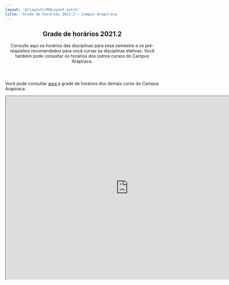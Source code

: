 ```yaml
---
layout: '@/layouts/MdLayout.astro'
title: 'Grade de horários 2021.2 — Campus Arapiraca'
---
```



<span></span>
<article id="content">
<header>

<h1>
         Grade de horários 2021.2
        </h1>

<p class="lead">
         Consulte aqui os horários das disciplinas para esse semestre e os pré-requisitos recomendados para você cursar as disciplinas eletivas. Você também pode consultar os horários dos outros cursos do Campus Arapiraca.
        </p>

</header>
<div id="viewlet-above-content-body">
</div>
<div id="content-core">
<section id="section-text">
<div class="" id="parent-fieldname-text">
<p>
           Você pode consultar
           <a href="https://arapiraca.ufal.br/graduacao/ciencia-da-computacao/documentos/imagens/horario-campus-arapiracaca-2021-2.pdf">
            aqui
           </a>
           a grade de horários dos demais curso do Campus Arapiraca.
          </p>
<p>
<iframe height="600" src="https://docs.google.com/spreadsheets/d/e/2PACX-1vTRTQGwhUGp8OwbNHcZJxQ5IKyO5AbQh6eXUHOQGHDOzyMjxxWVvUZAY0sK_13GNk-0eZDKZhcqXzH-/pubhtml?widget=false&amp;headers=false&amp;gridlines=true&amp;chrome=true" width="800">
</iframe>
</p>
<p>
</p>
<p>
</p>
<p>
</p>
</div>
</section>
</div>
<div id="viewlet-below-content-body">
</div>
</article>